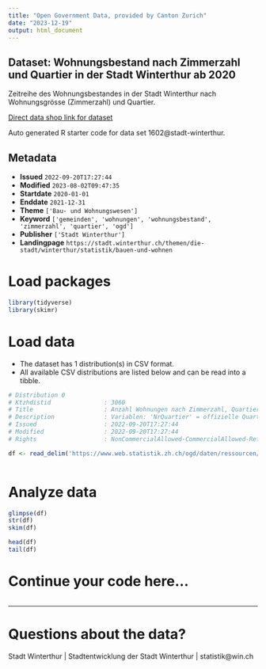 ```yaml
---
title: "Open Government Data, provided by Canton Zurich"
date: "2023-12-19"
output: html_document
---
```


## Dataset: Wohnungsbestand nach Zimmerzahl und Quartier in der Stadt Winterthur ab 2020

Zeitreihe des Wohnungsbestandes in der Stadt Winterthur nach Wohnungsgrösse (Zimmerzahl) und Quartier.

[Direct data shop link for dataset](https://www.zh.ch/de/politik-staat/statistik-daten/datenkatalog.html#/datasets/1602@stadt-winterthur)

Auto generated R starter code for data set 1602@stadt-winterthur.

## Metadata

- **Issued** `2022-09-20T17:27:44`
- **Modified** `2023-08-02T09:47:35`
- **Startdate** `2020-01-01`
- **Enddate** `2021-12-31`
- **Theme** `['Bau- und Wohnungswesen']`
- **Keyword** `['gemeinden', 'wohnungen', 'wohnungsbestand', 'zimmerzahl', 'quartier', 'ogd']`
- **Publisher** `['Stadt Winterthur']`
- **Landingpage** `https://stadt.winterthur.ch/themen/die-stadt/winterthur/statistik/bauen-und-wohnen`


# Load packages

```r

library(tidyverse)
library(skimr)

```

# Load data

-   The dataset has 1 distribution(s) in CSV format.
-   All available CSV distributions are listed below and can be read into a tibble.

```r

# Distribution 0
# Ktzhdistid               : 3060
# Title                    : Anzahl Wohnungen nach Zimmerzahl, Quartier und Jahr
# Description              : Variablen: 'NrQuartier' = offizielle Quartiernummer; 'NameQuartier' = Name des Quartiers; '1_ZWHG' = Anzahl Einzimmerwohnungen; '2_ZWHG' = Anzahl Zweizimmerwohnungen; …; '6_ZWHG' = Anzahl Sechszimmerwohnungen: 'Unbekannt' = Anzahl Wohnungen mit unbekannter Zimmerzahl; 'Gesamt' = Gesamtzahl der Wohnungen.
# Issued                   : 2022-09-20T17:27:44
# Modified                 : 2022-09-20T17:27:44
# Rights                   : NonCommercialAllowed-CommercialAllowed-ReferenceRequired

df <- read_delim('https://www.web.statistik.zh.ch/ogd/daten/ressourcen/KTZH_00001602_00003060.csv')



```

# Analyze data

```r

glimpse(df)
str(df)
skim(df)

head(df)
tail(df)

```

# Continue your code here...

```r

```

------------------------------------------------------------------------

# Questions about the data?

Stadt Winterthur | Stadtentwicklung der Stadt Winterthur | statistik@win.ch
